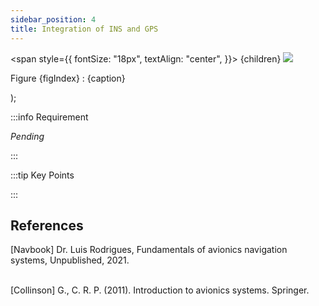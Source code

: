 ```yaml
---
sidebar_position: 4
title: Integration of INS and GPS
---
```


  <span
    style={{
      fontSize: "18px",
      textAlign: "center",
    }}>
    {children}
    <img src={linkToImage} />
    <p>Figure {figIndex} : {caption}</p>
  </span>
);

:::info Requirement

*Pending*

:::

:::tip Key Points


:::


## References

<a id="1">[Navbook] </a> 
Dr. Luis Rodrigues, 
Fundamentals of avionics navigation systems, Unpublished, 2021.<br/><br/>

<!-- [[Navbook]](#1)  -->

<a id="2">[Collinson] </a> 
G., C. R. P. (2011). Introduction to avionics systems. Springer.<br/><br/>

<!-- [[Collinson]](#2) -->

<!-- 
<a id="3">[DGPS Wiki] </a> 
Wikimedia Foundation. (2021, September 2). Differential gps. Wikipedia. Retrieved September 22, 2021, from https://en.wikipedia.org/wiki/Differential_GPS.<br/><br/> -->

<!-- [[DGPS Wiki]](#3) -->

<!-- <a id="4">[CDGPS CCG] </a> 
Government of Canada, C. C. G. (2020, January 17). Government of Canada. Government of Canada, Canadian Coast Guard. Retrieved September 22, 2021, from https://www.ccg-gcc.gc.ca/publications/navigation/dgps/page01-eng.html. <br/><br/> -->

<!-- [[CDGPS CCG]](#4) -->
